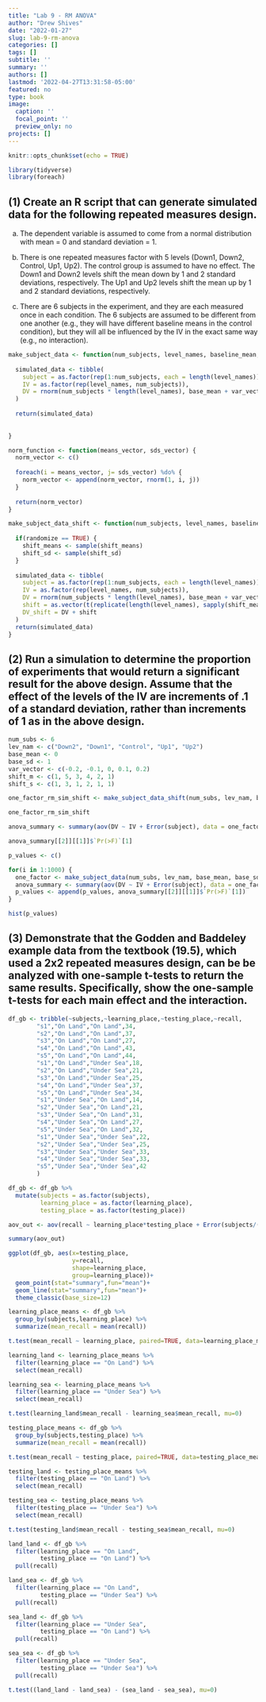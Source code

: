 ```yaml
---
title: "Lab 9 - RM ANOVA"
author: "Drew Shives"
date: "2022-01-27"
slug: lab-9-rm-anova
categories: []
tags: []
subtitle: ''
summary: ''
authors: []
lastmod: '2022-04-27T13:31:58-05:00'
featured: no
type: book
image:
  caption: ''
  focal_point: ''
  preview_only: no
projects: []
---
```


```r
knitr::opts_chunk$set(echo = TRUE)
```

```r
library(tidyverse)
library(foreach)
```

## (1) Create an R script that can generate simulated data for the following repeated measures design.

(a) The dependent variable is assumed to come from a normal distribution with mean = 0 and standard deviation = 1.

(b) There is one repeated measures factor with 5 levels (Down1, Down2, Control, Up1, Up2). The control group is assumed to have no effect. The Down1 and Down2 levels shift the mean down by 1 and 2 standard deviations, respectively. The Up1 and Up2 levels shift the mean up by 1 and 2 standard deviations, respectively.

(c) There are 6 subjects in the experiment, and they are each measured once in each condition. The 6 subjects are assumed to be different from one another (e.g., they will have different baseline means in the control condition), but they will all be influenced by the IV in the exact same way (e.g., no interaction).

```r
make_subject_data <- function(num_subjects, level_names, baseline_mean, baseline_sd, variation_vector) {
  
  simulated_data <- tibble(
    subject = as.factor(rep(1:num_subjects, each = length(level_names))),
    IV = as.factor(rep(level_names, num_subjects)),
    DV = rnorm(num_subjects * length(level_names), base_mean + var_vector, base_sd)
  )
  
  return(simulated_data)
  
  
}
```

```r
norm_function <- function(means_vector, sds_vector) {
  norm_vector <- c()
  
  foreach(i = means_vector, j= sds_vector) %do% {
    norm_vector <- append(norm_vector, rnorm(1, i, j))
  }
  
  return(norm_vector)
}

make_subject_data_shift <- function(num_subjects, level_names, baseline_mean, baseline_sd, variation_vector, shift_means, shift_sd, randomize = FALSE) {
  
  if(randomize == TRUE) {
    shift_means <- sample(shift_means)
    shift_sd <- sample(shift_sd)
  }
  
  simulated_data <- tibble(
    subject = as.factor(rep(1:num_subjects, each = length(level_names))),
    IV = as.factor(rep(level_names, num_subjects)),
    DV = rnorm(num_subjects * length(level_names), base_mean + var_vector, base_sd),
    shift = as.vector(t(replicate(length(level_names), sapply(shift_means, norm_function, sds_vector = shift_sd)))),
    DV_shift = DV + shift
  )
  return(simulated_data)
}

```

## (2) Run a simulation to determine the proportion of experiments that would return a significant result for the above design. Assume that the effect of the levels of the IV are increments of .1 of a standard deviation, rather than increments of 1 as in the above design.

```r

num_subs <- 6
lev_nam <- c("Down2", "Down1", "Control", "Up1", "Up2")
base_mean <- 0
base_sd <- 1
var_vector <- c(-0.2, -0.1, 0, 0.1, 0.2)
shift_m <- c(1, 5, 3, 4, 2, 1)
shift_s <- c(1, 3, 1, 2, 1, 1)

one_factor_rm_sim_shift <- make_subject_data_shift(num_subs, lev_nam, base_mean, base_sd, var_vector, shift_m, shift_s)

one_factor_rm_sim_shift

```

```r
anova_summary <- summary(aov(DV ~ IV + Error(subject), data = one_factor_rm_sim))

anova_summary[[2]][[1]]$`Pr(>F)`[1]
```

```r
p_values <- c()

for(i in 1:1000) {
  one_factor <- make_subject_data(num_subs, lev_nam, base_mean, base_sd, var_vector)
  anova_summary <- summary(aov(DV ~ IV + Error(subject), data = one_factor))
  p_values <- append(p_values, anova_summary[[2]][[1]]$`Pr(>F)`[1])
}

hist(p_values)

```

## (3) Demonstrate that the Godden and Baddeley example data from the textbook (19.5), which used a 2x2 repeated measures design, can be be analyzed with one-sample t-tests to return the same results. Specifically, show the one-sample t-tests for each main effect and the interaction.

```r
df_gb <- tribble(~subjects,~learning_place,~testing_place,~recall,
        "s1","On Land","On Land",34,
        "s2","On Land","On Land",37,
        "s3","On Land","On Land",27,
        "s4","On Land","On Land",43,
        "s5","On Land","On Land",44,
        "s1","On Land","Under Sea",18,
        "s2","On Land","Under Sea",21,
        "s3","On Land","Under Sea",25,
        "s4","On Land","Under Sea",37,
        "s5","On Land","Under Sea",34,
        "s1","Under Sea","On Land",14,
        "s2","Under Sea","On Land",21,
        "s3","Under Sea","On Land",31,
        "s4","Under Sea","On Land",27,
        "s5","Under Sea","On Land",32,
        "s1","Under Sea","Under Sea",22,
        "s2","Under Sea","Under Sea",25,
        "s3","Under Sea","Under Sea",33,
        "s4","Under Sea","Under Sea",33,
        "s5","Under Sea","Under Sea",42
        )

df_gb <- df_gb %>%
  mutate(subjects = as.factor(subjects),
         learning_place = as.factor(learning_place),
         testing_place = as.factor(testing_place))

aov_out <- aov(recall ~ learning_place*testing_place + Error(subjects/(learning_place*testing_place)), df_gb)

summary(aov_out)
```

```r
ggplot(df_gb, aes(x=testing_place, 
                  y=recall,
                  shape=learning_place,
                  group=learning_place))+
  geom_point(stat="summary",fun="mean")+
  geom_line(stat="summary",fun="mean")+
  theme_classic(base_size=12)
```

```r
learning_place_means <- df_gb %>%
  group_by(subjects,learning_place) %>%
  summarize(mean_recall = mean(recall))

t.test(mean_recall ~ learning_place, paired=TRUE, data=learning_place_means)

```

```r
learning_land <- learning_place_means %>%
  filter(learning_place == "On Land") %>%
  select(mean_recall)

learning_sea <- learning_place_means %>%
  filter(learning_place == "Under Sea") %>%
  select(mean_recall)

t.test(learning_land$mean_recall - learning_sea$mean_recall, mu=0)

```

```r
testing_place_means <- df_gb %>%
  group_by(subjects,testing_place) %>%
  summarize(mean_recall = mean(recall))

t.test(mean_recall ~ testing_place, paired=TRUE, data=testing_place_means)

```

```r
testing_land <- testing_place_means %>%
  filter(testing_place == "On Land") %>%
  select(mean_recall)

testing_sea <- testing_place_means %>%
  filter(testing_place == "Under Sea") %>%
  select(mean_recall)

t.test(testing_land$mean_recall - testing_sea$mean_recall, mu=0)

```

```r
land_land <- df_gb %>%
  filter(learning_place == "On Land",
         testing_place == "On Land") %>%
  pull(recall)

land_sea <- df_gb %>%
  filter(learning_place == "On Land",
         testing_place == "Under Sea") %>%
  pull(recall)

sea_land <- df_gb %>%
  filter(learning_place == "Under Sea",
         testing_place == "On Land") %>%
  pull(recall)

sea_sea <- df_gb %>%
  filter(learning_place == "Under Sea",
         testing_place == "Under Sea") %>%
  pull(recall)

t.test((land_land - land_sea) - (sea_land - sea_sea), mu=0)
```
